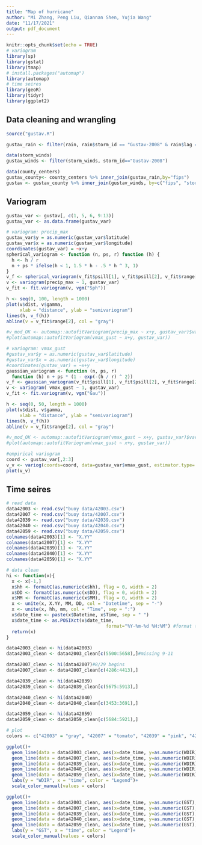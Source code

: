 ---
title: "Map of hurricane"
author: "Mi Zhang, Peng Liu, Qiannan Shen, Yujia Wang"
date: "11/17/2021"
output: pdf_document
---

```{r setup, include=FALSE}
knitr::opts_chunk$set(echo = TRUE)
# variogram
library(sp)
library(gstat)
library(tmap)
# install.packages("automap")
library(automap)
# time seires
library(geoR)
library(tidyr)
library(ggplot2)
```

## Data cleaning and wrangling

```{r}
source("gustav.R")

gustav_rain <- filter(rain, rain$storm_id == "Gustav-2008" & rain$lag ==0)

data(storm_winds)
gustav_winds <- filter(storm_winds, storm_id=="Gustav-2008")

data(county_centers)
gustav_county<- county_centers %>% inner_join(gustav_rain,by="fips")
gustav <- gustav_county %>% inner_join(gustav_winds, by=c("fips", "storm_id", "usa_atcf_id"))
```

## Variogram

```{r}
gustav_var <- gustav[, c(1, 5, 6, 9:13)]
gustav_var <- as.data.frame(gustav_var)

# variogram: precip_max
gustav_var$y = as.numeric(gustav_var$latitude)
gustav_var$x = as.numeric(gustav_var$longitude)
coordinates(gustav_var) = ~x+y
spherical_variogram <- function (n, ps, r) function (h) {
  h <- h / r
  n + ps * ifelse(h < 1, 1.5 * h - .5 * h ^ 3, 1)
}
v_f <- spherical_variogram(v_fit$psill[1], v_fit$psill[2], v_fit$range[2])
v <- variogram(precip_max ~ 1, gustav_var)
v_fit <- fit.variogram(v, vgm("Sph"))

h <- seq(0, 100, length = 1000)
plot(v$dist, v$gamma,
     xlab = "distance", ylab = "semivariogram")
lines(h, v_f(h))
abline(v = v_fit$range[2], col = "gray")

#v_mod_OK <- automap::autofitVariogram(precip_max ~ x+y, gustav_var)$var_model
#plot(automap::autofitVariogram(vmax_gust ~ x+y, gustav_var))
```

```{r}
# variogram: vmax_gust
#gustav_var$y = as.numeric(gustav_var$latitude)
#gustav_var$x = as.numeric(gustav_var$longitude)
#coordinates(gustav_var) = ~x+y
gaussian_variogram <- function (n, ps, r)
  function (h) n + ps * (1 - exp(-(h / r) ^ 2))
v_f <- gaussian_variogram(v_fit$psill[1], v_fit$psill[2], v_fit$range[2])
v <- variogram( vmax_gust ~ 1, gustav_var)
v_fit <- fit.variogram(v, vgm("Gau"))

h <- seq(0, 50, length = 1000)
plot(v$dist, v$gamma,
     xlab = "distance", ylab = "semivariogram")
lines(h, v_f(h))
abline(v = v_fit$range[2], col = "gray")

#v_mod_OK <- automap::autofitVariogram(vmax_gust ~ x+y, gustav_var)$var_model
#plot(automap::autofitVariogram(vmax_gust ~ x+y, gustav_var))
```

```{r}
#empirical variogram
coord <- gustav_var[,2:3]
v_v <- variog(coords=coord, data=gustav_var$vmax_gust, estimator.type='modulus')
plot(v_v)
```


## Time seires

```{r}
# read data
data42003 <- read.csv("buoy data/42003.csv")
data42007 <- read.csv("buoy data/42007.csv")
data42039 <- read.csv("buoy data/42039.csv")
data42040 <- read.csv("buoy data/42040.csv")
data42059 <- read.csv("buoy data/42059.csv")
colnames(data42003)[1] <- "X.YY"
colnames(data42007)[1] <- "X.YY"
colnames(data42039)[1] <- "X.YY"
colnames(data42040)[1] <- "X.YY"
colnames(data42059)[1] <- "X.YY"

# data clean
hi <- function(x){
  x <- x[-1,]
  x$hh <- formatC(as.numeric(x$hh), flag = 0, width = 2)
  x$DD <- formatC(as.numeric(x$DD), flag = 0, width = 2)
  x$MM <- formatC(as.numeric(x$MM), flag = 0, width = 2)
  x <- unite(x, X.YY, MM, DD, col = "Datetime", sep = "-")
  x <- unite(x, hh, mm, col = "Time", sep = ":")
  x$date_time <- paste(x$Datetime, x$Time, sep = " ")
  x$date_time <- as.POSIXct(x$date_time,
                                     format="%Y-%m-%d %H:%M") #format time
  return(x)
}

data42003_clean <- hi(data42003)
data42003_clean <- data42003_clean[c(5500:5658),]#missing 9-11

data42007_clean <- hi(data42007)#8/29 begins
data42007_clean <- data42007_clean[c(4286:4413),]

data42039_clean <- hi(data42039)
data42039_clean <- data42039_clean[c(5675:5913),]

data42040_clean <- hi(data42040)
data42040_clean <- data42040_clean[c(3453:3691),]

data42059_clean <- hi(data42059)
data42059_clean <- data42059_clean[c(5684:5921),]

# plot
colors <- c("42003" = "gray", "42007" = "tomato", "42039" = "pink", "42040" = "skyblue", "42059" = "orange")

ggplot()+
  geom_line(data = data42003_clean, aes(x=date_time, y=as.numeric(WDIR), color = "42003"))+
  geom_line(data = data42007_clean, aes(x=date_time, y=as.numeric(WDIR), color = "42007")) +
  geom_line(data = data42039_clean, aes(x=date_time, y=as.numeric(WDIR), color = "42039")) +
  geom_line(data = data42040_clean, aes(x=date_time, y=as.numeric(WDIR), color = "42040")) +
  geom_line(data = data42059_clean, aes(x=date_time, y=as.numeric(WDIR), color = "42059")) +
  labs(y = "WDIR", x = "time", color = "Legend")+
  scale_color_manual(values = colors)

ggplot()+
  geom_line(data = data42003_clean, aes(x=date_time, y=as.numeric(GST), color = "42003"))+
  geom_line(data = data42007_clean, aes(x=date_time, y=as.numeric(GST), color = "42007")) +
  geom_line(data = data42039_clean, aes(x=date_time, y=as.numeric(GST), color = "42039")) +
  geom_line(data = data42040_clean, aes(x=date_time, y=as.numeric(GST), color = "42040")) +
  geom_line(data = data42059_clean, aes(x=date_time, y=as.numeric(GST), color = "42059")) +
  labs(y = "GST", x = "time", color = "Legend")+
  scale_color_manual(values = colors)
```




